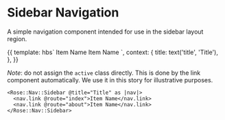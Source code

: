 
<Meta title="Rose|Nav|Sidebar" component="Nav/Sidebar" />

# Sidebar Navigation

A simple navigation component intended for use in the sidebar layout region.

<Preview>
  <Story name="Basic Sidebar Nav" height="8rem">{{
    template: hbs`
      <Rose::Nav::Sidebar @title={{title}} as |nav|>
        <nav.link @route="index" class="active">Item Name</nav.link>
        <nav.link @route="index">Item Name</nav.link>
      </Rose::Nav::Sidebar>
    `,
    context: {
      title: text('title', 'Title'),
    },
  }}</Story>
</Preview>

_Note_:  do not assign the `active` class directly.  This is done by the link
component automatically.  We use it in this story for illustrative purposes.

```htmlbars
<Rose::Nav::Sidebar @title="Title" as |nav|>
  <nav.link @route="index">Item Name</nav.link>
  <nav.link @route="about">Item Name</nav.link>
</Rose::Nav::Sidebar>
```
